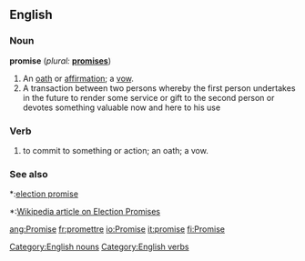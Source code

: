 ==English==

===Noun===
[[Category:English nouns]]
'''promise''' (''plural:'' '''[[promises]]''')
# An [[oath]] or [[affirmation]]; a [[vow]].
# A transaction between two persons whereby the first person undertakes in the future to render some service or gift to the second person or devotes something valuable now and here to his use

===Verb===
[[Category:English verbs]]
{{en-infl-reg-other-e|promis|e}}
# to commit to something or action; an oath; a vow.

===See also===
*:[[election promise]]
*:[[w:Election promise|Wikipedia article on Election Promises]]

[[ang:Promise]]
[[fr:promettre]]
[[io:Promise]]
[[it:promise]]
[[fi:Promise]]